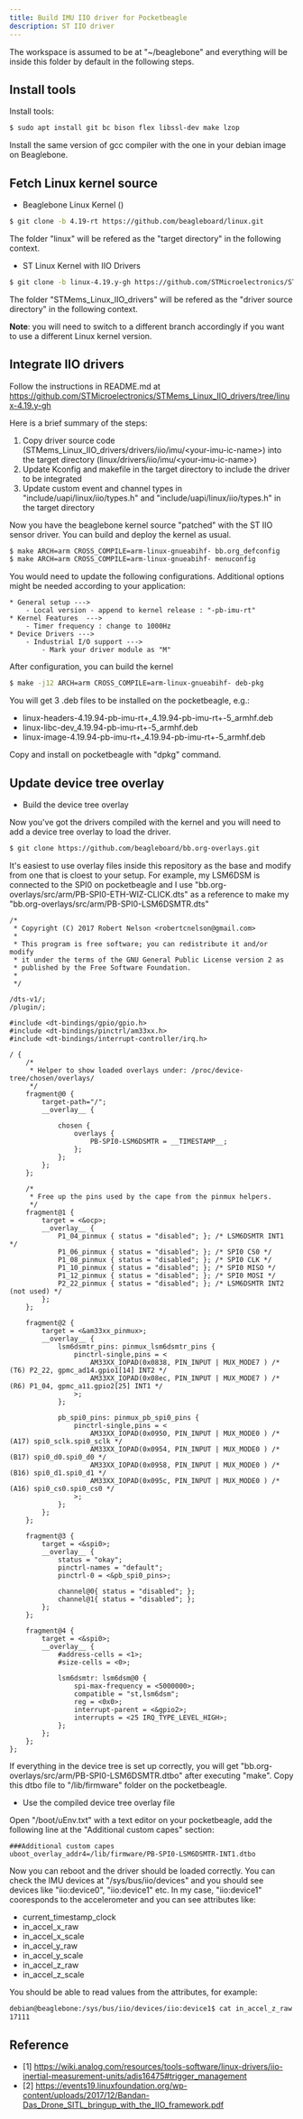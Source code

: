 ```yaml
---
title: Build IMU IIO driver for Pocketbeagle 
description: ST IIO driver
---
```


The workspace is assumed to be at "~/beaglebone" and everything will be inside this folder by default in the following steps.

## Install tools

Install tools:

```bash
$ sudo apt install git bc bison flex libssl-dev make lzop
```

Install the same version of gcc compiler with the one in your debian image on Beaglebone. 

## Fetch Linux kernel source

* Beaglebone Linux Kernel ()

```bash
$ git clone -b 4.19-rt https://github.com/beagleboard/linux.git
```

The folder "linux" will be refered as the "target directory" in the following context.

* ST Linux Kernel with IIO Drivers

```bash
$ git clone -b linux-4.19.y-gh https://github.com/STMicroelectronics/STMems_Linux_IIO_drivers.git
```

The folder "STMems_Linux_IIO_drivers" will be refered as the "driver source directory" in the following context.

**Note**: you will need to switch to a different branch accordingly if you want to use a different Linux kernel version.

## Integrate IIO drivers 

Follow the instructions in README.md at https://github.com/STMicroelectronics/STMems_Linux_IIO_drivers/tree/linux-4.19.y-gh 

Here is a brief summary of the steps:

1. Copy driver source code (STMems_Linux_IIO_drivers/drivers/iio/imu/<your-imu-ic-name\>) into the target directory (linux/drivers/iio/imu/<your-imu-ic-name\>)
2. Update Kconfig and makefile in the target directory to include the driver to be integrated
3. Update custom event and channel types in "include/uapi/linux/iio/types.h" and "include/uapi/linux/iio/types.h" in the target directory

Now you have the beaglebone kernel source "patched" with the ST IIO sensor driver. You can build and deploy the kernel as usual.

```bash
$ make ARCH=arm CROSS_COMPILE=arm-linux-gnueabihf- bb.org_defconfig 
$ make ARCH=arm CROSS_COMPILE=arm-linux-gnueabihf- menuconfig
```

You would need to update the following configurations. Additional options might be needed according to your application:

```
* General setup ---> 
    - Local version - append to kernel release : "-pb-imu-rt"
* Kernel Features  --->
    - Timer frequency : change to 1000Hz
* Device Drivers --->
    - Industrial I/O support --->
        - Mark your driver module as "M"
```

After configuration, you can build the kernel

```bash
$ make -j12 ARCH=arm CROSS_COMPILE=arm-linux-gnueabihf- deb-pkg
```

You will get 3 .deb files to be installed on the pocketbeagle, e.g.:

* linux-headers-4.19.94-pb-imu-rt+_4.19.94-pb-imu-rt+-5_armhf.deb
* linux-libc-dev_4.19.94-pb-imu-rt+-5_armhf.deb
* linux-image-4.19.94-pb-imu-rt+_4.19.94-pb-imu-rt+-5_armhf.deb

Copy and install on pocketbeagle with "dpkg" command.

## Update device tree overlay

* Build the device tree overlay

Now you've got the drivers compiled with the kernel and you will need to add a device tree overlay to load the driver.

```bash
$ git clone https://github.com/beagleboard/bb.org-overlays.git
```

It's easiest to use overlay files inside this repository as the base and modify from one that is cloest to your setup. For example, my LSM6DSM is connected to the SPI0 on pocketbeagle and I use "bb.org-overlays/src/arm/PB-SPI0-ETH-WIZ-CLICK.dts" as a reference to make my "bb.org-overlays/src/arm/PB-SPI0-LSM6DSMTR.dts"

```
/*
 * Copyright (C) 2017 Robert Nelson <robertcnelson@gmail.com>
 *
 * This program is free software; you can redistribute it and/or modify
 * it under the terms of the GNU General Public License version 2 as
 * published by the Free Software Foundation.
 *
 */

/dts-v1/;
/plugin/;

#include <dt-bindings/gpio/gpio.h>
#include <dt-bindings/pinctrl/am33xx.h>
#include <dt-bindings/interrupt-controller/irq.h>

/ {
	/*
	 * Helper to show loaded overlays under: /proc/device-tree/chosen/overlays/
	 */
	fragment@0 {
		target-path="/";
		__overlay__ {

			chosen {
				overlays {
					PB-SPI0-LSM6DSMTR = __TIMESTAMP__;
				};
			};
		};
	};

	/*
	 * Free up the pins used by the cape from the pinmux helpers.
	 */
	fragment@1 {
		target = <&ocp>;
		__overlay__ {
			P1_04_pinmux { status = "disabled"; }; /* LSM6DSMTR INT1 */
			P1_06_pinmux { status = "disabled"; }; /* SPI0 CS0 */
			P1_08_pinmux { status = "disabled"; }; /* SPI0 CLK */
			P1_10_pinmux { status = "disabled"; }; /* SPI0 MISO */
			P1_12_pinmux { status = "disabled"; }; /* SPI0 MOSI */
			P2_22_pinmux { status = "disabled"; }; /* LSM6DSMTR INT2 (not used) */
		};
	};

	fragment@2 {
		target = <&am33xx_pinmux>;
		__overlay__ {
			lsm6dsmtr_pins: pinmux_lsm6dsmtr_pins {
				pinctrl-single,pins = <
					AM33XX_IOPAD(0x0838, PIN_INPUT | MUX_MODE7 ) /* (T6) P2_22, gpmc_ad14.gpio1[14] INT2 */
					AM33XX_IOPAD(0x08ec, PIN_INPUT | MUX_MODE7 ) /* (R6) P1_04, gpmc_a11.gpio2[25] INT1 */
				>;
			};

			pb_spi0_pins: pinmux_pb_spi0_pins {
				pinctrl-single,pins = <
					AM33XX_IOPAD(0x0950, PIN_INPUT | MUX_MODE0 ) /* (A17) spi0_sclk.spi0_sclk */
					AM33XX_IOPAD(0x0954, PIN_INPUT | MUX_MODE0 ) /* (B17) spi0_d0.spi0_d0 */
					AM33XX_IOPAD(0x0958, PIN_INPUT | MUX_MODE0 ) /* (B16) spi0_d1.spi0_d1 */
					AM33XX_IOPAD(0x095c, PIN_INPUT | MUX_MODE0 ) /* (A16) spi0_cs0.spi0_cs0 */
				>;
			};
		};
	};

	fragment@3 {
		target = <&spi0>;
		__overlay__ {
			status = "okay";
			pinctrl-names = "default";
			pinctrl-0 = <&pb_spi0_pins>;

			channel@0{ status = "disabled"; };
			channel@1{ status = "disabled"; };
		};
	};

	fragment@4 {
		target = <&spi0>;
		__overlay__ {
			#address-cells = <1>;
			#size-cells = <0>;

			lsm6dsmtr: lsm6dsm@0 {
                spi-max-frequency = <5000000>;
				compatible = "st,lsm6dsm";
				reg = <0x0>;
                interrupt-parent = <&gpio2>;
				interrupts = <25 IRQ_TYPE_LEVEL_HIGH>;
			};
		};
	};
};
```

If everything in the device tree is set up correctly, you will get "bb.org-overlays/src/arm/PB-SPI0-LSM6DSMTR.dtbo" after executing "make". Copy this dtbo file to "/lib/firmware" folder on the pocketbeagle.

* Use the compiled device tree overlay file

Open "/boot/uEnv.txt" with a text editor on your pocketbeagle, add the following line at the "Additional custom capes" section:

```
###Additional custom capes
uboot_overlay_addr4=/lib/firmware/PB-SPI0-LSM6DSMTR-INT1.dtbo
```

Now you can reboot and the driver should be loaded correctly. You can check the IMU devices at "/sys/bus/iio/devices" and you should see devices like "iio:device0", "iio:device1" etc. In my case, "iio:device1" cooresponds to the accelerometer and you can see attributes like:

* current_timestamp_clock
* in_accel_x_raw
* in_accel_x_scale
* in_accel_y_raw
* in_accel_y_scale
* in_accel_z_raw
* in_accel_z_scale

You should be able to read values from the attributes, for example: 

```bash
debian@beaglebone:/sys/bus/iio/devices/iio:device1$ cat in_accel_z_raw
17111
```

## Reference

* [1] https://wiki.analog.com/resources/tools-software/linux-drivers/iio-inertial-measurement-units/adis16475#trigger_management
* [2] https://events19.linuxfoundation.org/wp-content/uploads/2017/12/Bandan-Das_Drone_SITL_bringup_with_the_IIO_framework.pdf